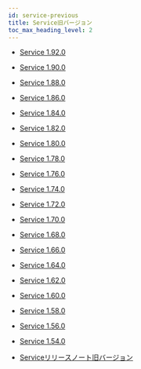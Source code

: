 ```yaml
---
id: service-previous
title: Service旧バージョン
toc_max_heading_level: 2
---
```


-   [Service 1.92.0](service-1_92_0)

-   [Service 1.90.0](service-1_90_0)

-   [Service 1.88.0](service-1_88_0)

-   [Service 1.86.0](service-1_86_0)

-   [Service 1.84.0](service-1_84_0)

-   [Service 1.82.0](service-1_82_0)

-   [Service 1.80.0](service-1_80_0)

-   [Service 1.78.0](service-1_78_0)

-   [Service 1.76.0](service-1_76_0)

-   [Service 1.74.0](service-1_74_0)

-   [Service 1.72.0](service-1_72_0)

-   [Service 1.70.0](service-1_70_0)

-   [Service 1.68.0](service-1_68_0)

-   [Service 1.66.0](service-1_66_0)

-   [Service 1.64.0](service-1_64_0)

-   [Service 1.62.0](service-1_62_0)

-   [Service 1.60.0](service-1_60_0)

-   [Service 1.58.0](service-1_58_0)

-   [Service 1.56.0](service-1_56_0)

-   [Service 1.54.0](service-1_54_0)

-   [Serviceリリースノート旧バージョン](https://deprecated-docs.whatap.io/kr/releasenotes/#service-release-notes)

